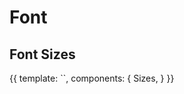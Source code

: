 
<Meta 
	title="Styleguide/Font" 
/>

# Font

## Font Sizes

<Canvas>
	<Story name="sizes">
		{{
		template: `<sizes :variables="['--font-size-2xs','--font-size-xs','--font-size-s','--font-size-m','--font-size-l','--font-size-xl','--font-size-2xl']" />`,
		components: {
			Sizes,
		}
		}}
	</Story>
</Canvas>
